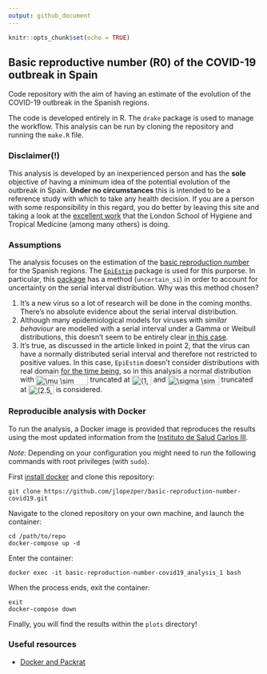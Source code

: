 ```yaml
---
output: github_document
---
```


```r
knitr::opts_chunk$set(echo = TRUE)
```

## Basic reproductive number (R0) of the COVID-19 outbreak in Spain

Code repository with the aim of having an estimate of the evolution of the COVID-19 outbreak in the Spanish regions. 

The code is developed entirely in R. The `drake` package is used to manage the workflow. This analysis can be run by cloning the repository and running the `make.R` file.

### Disclaimer(!)

This analysis is developed by an inexperienced person and has the **sole** objective of having a minimum idea of the potential evolution of the outbreak in Spain. **Under no circumstances** this is intended to be a reference study with which to take any health decision. If you are a person with some responsibility in this regard, you do better by leaving this site and taking a look at the [excellent work](https://cmmid.github.io/topics/covid19/current-patterns-transmission/global-time-varying-transmission.html) that the London School of Hygiene and Tropical Medicine (among many others) is doing.


### Assumptions

The analysis focuses on the estimation of the [basic reproduction number](https://en.wikipedia.org/wiki/Basic_reproduction_number) for the Spanish regions. The [`EpiEstim`](https://cran.r-project.org/web/packages/EpiEstim/index.html) package is used for this purporse. In particular, this [package](https://cran.r-project.org/web/packages/EpiEstim/vignettes/demo.html) has a method (`uncertain_si`) in order to account for uncertainty on the serial interval distribution. Why was this method chosen?

1. It's a new virus so a lot of research will be done in the coming months. There's no absolute evidence about the serial interval distribution.
2. Although many epidemiological models for viruses with *similar behaviour* are modelled with a serial interval under a Gamma or Weibull distributions, this doesn't seem to be entirely clear [in this case](https://wwwnc.cdc.gov/eid/article/26/6/20-0357_article).
3. It's true, as discussed in the article linked in point 2, that the virus can have a normally distributed serial interval and therefore not restricted to positive values. In this case, `EpiEstim` doesn't consider distributions with real domain [for the time being](https://github.com/annecori/EpiEstim/issues/90), so in this analysis a normal distribution with <img src="http://www.sciweavers.org/tex2img.php?eq=%5Cmu%20%5Csim%20%7B%5Csf%20N%7D%283.96%2C%202%29&bc=White&fc=Black&im=jpg&fs=12&ff=modern&edit=0" align="center" border="0" alt="\mu \sim {\sf N}(3.96, 2)" width="104" height="19" /> truncated at <img src="http://www.sciweavers.org/tex2img.php?eq=%281%2C%206%29&bc=White&fc=Black&im=jpg&fs=12&ff=modern&edit=0" align="center" border="0" alt="(1, 6)" width="39" height="19" /> and <img src="http://www.sciweavers.org/tex2img.php?eq=%5Csigma%20%5Csim%20%7B%5Csf%20N%7D%284.75%2C%201%29&bc=White&fc=Black&im=jpg&fs=12&ff=modern&edit=0" align="center" border="0" alt="\sigma \sim {\sf N}(4.75, 1)" width="103" height="19" /> truncated at <img src="http://www.sciweavers.org/tex2img.php?eq=%282.5%2C%206%29&bc=White&fc=Black&im=jpg&fs=12&ff=modern&edit=0" align="center" border="0" alt="(2.5, 6)" width="51" height="19" /> is considered.

### Reproducible analysis with Docker

To run the analysis, a Docker image is provided that reproduces the results using the most updated information from the [Instituto de Salud Carlos III](https://covid19.isciii.es).

*Note:* Depending on your configuration you might need to run the following commands with root privileges (with `sudo`).

First [install docker](https://docs.docker.com/install/) and clone this repository:

```
git clone https://github.com/jlopezper/basic-reproduction-number-covid19.git
```

Navigate to the cloned repository on your own machine, and launch the container:

```
cd /path/to/repo
docker-compose up -d
```

Enter the container:

```
docker exec -it basic-reproduction-number-covid19_analysis_1 bash
```

When the process ends, exit the container:

```
exit
docker-compose down
```

Finally, you will find the results within the `plots` directory!


### Useful resources

- [Docker and Packrat](https://www.joelnitta.com/post/docker-and-packrat/)